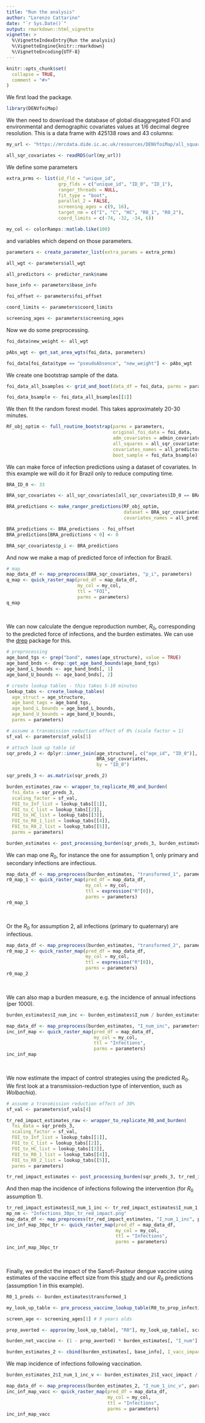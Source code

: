 ```yaml
---
title: "Run the analysis"
author: "Lorenzo Cattarino"
date: "`r Sys.Date()`"
output: rmarkdown::html_vignette
vignette: >
  %\VignetteIndexEntry{Run the analysis}
  %\VignetteEngine{knitr::rmarkdown}
  %\VignetteEncoding{UTF-8}
---
```


```r
knitr::opts_chunk$set(
  collapse = TRUE,
  comment = "#>"
)
```

We first load the package. 

```r
library(DENVfoiMap)
```

We then need to download the database of global disaggregated FOI and environmental and demographic covariates values at 1/6 decimal degree resolution. This is a data frame with 425138 rows and 43 columns:

```r
my_url <- "https://mrcdata.dide.ic.ac.uk/resources/DENVfoiMap/all_squares_env_var_0_1667_deg.rds"

all_sqr_covariates <- readRDS(url(my_url))
```

We define some parameters

```r
extra_prms <- list(id_fld = "unique_id",
                   grp_flds = c("unique_id", "ID_0", "ID_1"),
                   ranger_threads = NULL,
                   fit_type = "boot",
                   parallel_2 = FALSE,
                   screening_ages = c(9, 16),
                   target_nm = c("I", "C", "HC", "R0_1", "R0_2"),
                   coord_limits = c(-74, -32, -34, 6))

my_col <- colorRamps::matlab.like(100)
```

and variables which depend on those parameters.

```r
parameters <- create_parameter_list(extra_params = extra_prms)

all_wgt <- parameters$all_wgt

all_predictors <- predictor_rank$name

base_info <- parameters$base_info

foi_offset <- parameters$foi_offset

coord_limits <- parameters$coord_limits

screening_ages <- parameters$screening_ages
```

Now we do some preprocessing.

```r
foi_data$new_weight <- all_wgt

pAbs_wgt <- get_sat_area_wgts(foi_data, parameters)

foi_data[foi_data$type == "pseudoAbsence", "new_weight"] <- pAbs_wgt
```

We create one bootstrap sample of the data.

```r
foi_data_all_bsamples <- grid_and_boot(data_df = foi_data, parms = parameters)

foi_data_bsample <- foi_data_all_bsamples[[1]]
```

We then fit the random forest model. This takes approximately 20-30 minutes.

```r
RF_obj_optim <- full_routine_bootstrap(parms = parameters,
                                       original_foi_data = foi_data,
                                       adm_covariates = admin_covariates,
                                       all_squares = all_sqr_covariates,
                                       covariates_names = all_predictors,
                                       boot_sample = foi_data_bsample)
```

We can make force of infection predictions using a dataset of covariates. In this example we will do it for Brazil only to reduce computing time.

```r
BRA_ID_0 <- 33

BRA_sqr_covariates <- all_sqr_covariates[all_sqr_covariates$ID_0 == BRA_ID_0,]

BRA_predictions <- make_ranger_predictions(RF_obj_optim,
                                           dataset = BRA_sqr_covariates,
                                           covariates_names = all_predictors)

BRA_predictions <- BRA_predictions - foi_offset
BRA_predictions[BRA_predictions < 0] <- 0

BRA_sqr_covariates$p_i <- BRA_predictions
```

And now we make a map of predicted force of infection for Brazil.

```r
# map
map_data_df <- map_preprocess(BRA_sqr_covariates, "p_i", parameters)
q_map <- quick_raster_map(pred_df = map_data_df,
                          my_col = my_col,
                          ttl = "FOI",
                          parms = parameters)
q_map
```

<br>

We can now calculate the dengue reproduction number, $R_{0}$, corresponding to the predicted force of infections, and the burden estimates. We can use the [drep](https://github.com/mrc-ide/drep) package for this.

```r
# preprocessing
age_band_tgs <- grep("band", names(age_structure), value = TRUE)
age_band_bnds <- drep::get_age_band_bounds(age_band_tgs)
age_band_L_bounds <- age_band_bnds[, 1]
age_band_U_bounds <- age_band_bnds[, 2]

# create lookup tables - this takes 5-10 minutes
lookup_tabs <- create_lookup_tables(
  age_struct = age_structure,
  age_band_tags = age_band_tgs,
  age_band_L_bounds = age_band_L_bounds,
  age_band_U_bounds = age_band_U_bounds,
  parms = parameters)

# assume a transmission reduction effect of 0% (scale factor = 1)
sf_val <- parameters$sf_vals[1]

# attach look up table id
sqr_preds_2 <- dplyr::inner_join(age_structure[, c("age_id", "ID_0")],
                                 BRA_sqr_covariates,
                                 by = "ID_0")

sqr_preds_3 <- as.matrix(sqr_preds_2)

burden_estimates_raw <- wrapper_to_replicate_R0_and_burden(
  foi_data = sqr_preds_3,
  scaling_factor = sf_val,
  FOI_to_Inf_list = lookup_tabs[[1]],
  FOI_to_C_list = lookup_tabs[[2]],
  FOI_to_HC_list = lookup_tabs[[3]],
  FOI_to_R0_1_list = lookup_tabs[[4]],
  FOI_to_R0_2_list = lookup_tabs[[5]],
  parms = parameters)

burden_estimates <- post_processing_burden(sqr_preds_3, burden_estimates_raw, parameters)
```

We can map one $R_{0}$, for instance the one for assumption 1, only primary and secondary infections are infectious.

```r
map_data_df <- map_preprocess(burden_estimates, "transformed_1", parameters)
r0_map_1 <- quick_raster_map(pred_df = map_data_df,
                             my_col = my_col,
                             ttl = expression("R"[0]),
                             parms = parameters)
r0_map_1
```

<br>

Or the $R_{0}$ for assumption 2, all infections (primary to quaternary) are infectious.

```r
map_data_df <- map_preprocess(burden_estimates, "transformed_2", parameters)
r0_map_2 <- quick_raster_map(pred_df = map_data_df,
                             my_col = my_col,
                             ttl = expression("R"[0]),
                             parms = parameters)
r0_map_2
```

<br>

We can also map a burden measure, e.g. the incidence of annual infections (per 1000).

```r
burden_estimates$I_num_inc <- burden_estimates$I_num / burden_estimates$population * 1000

map_data_df <- map_preprocess(burden_estimates, "I_num_inc", parameters)
inc_inf_map <- quick_raster_map(pred_df = map_data_df,
                                my_col = my_col,
                                ttl = "Infections",
                                parms = parameters)
inc_inf_map
```

<br>

We now estimate the impact of control strategies using the predicted $R_{0}$. We first look at a transmission-reduction type of intervention, such as _Wolbachia_).

```r
# assume a transmission reduction effect of 30%
sf_val <- parameters$sf_vals[4]

tr_red_impact_estimates_raw <- wrapper_to_replicate_R0_and_burden(
  foi_data = sqr_preds_3,
  scaling_factor = sf_val,
  FOI_to_Inf_list = lookup_tabs[[1]],
  FOI_to_C_list = lookup_tabs[[2]],
  FOI_to_HC_list = lookup_tabs[[3]],
  FOI_to_R0_1_list = lookup_tabs[[4]],
  FOI_to_R0_2_list = lookup_tabs[[5]],
  parms = parameters)

tr_red_impact_estimates <- post_processing_burden(sqr_preds_3, tr_red_impact_estimates_raw, parameters)
```

And then map the incidence of infections following the intervention (for $R_{0}$ assumption 1).

```r
tr_red_impact_estimates$I_num_1_inc <- tr_red_impact_estimates$I_num_1 / tr_red_impact_estimates$population * 1000
mp_nm <- "Infections_30pc_tr_red_impact.png"
map_data_df <- map_preprocess(tr_red_impact_estimates, "I_num_1_inc", parameters)
inc_inf_map_30pc_tr <- quick_raster_map(pred_df = map_data_df,
                                        my_col = my_col,
                                        ttl = "Infections",
                                        parms = parameters)
inc_inf_map_30pc_tr
```

<br>

Finally, we predict the impact of the Sanofi-Pasteur dengue vaccine using estimates of the vaccine effect size from this [study](https://science.sciencemag.org/content/353/6303/1033) and our $R_{0}$ predictions (assumption 1 in this example).

```r
R0_1_preds <- burden_estimates$transformed_1

my_look_up_table <- pre_process_vaccine_lookup_table(R0_to_prop_infections_averted_lookup_1, R0_1_preds)

screen_age <- screening_ages[1] # 9 years olds

prop_averted <- approx(my_look_up_table[, "R0"], my_look_up_table[, screen_age], xout = R0_1_preds)$y

burden_net_vaccine <- (1 - prop_averted) * burden_estimates[, "I_num"]

burden_estimates_2 <- cbind(burden_estimates[, base_info], I_vacc_impact = burden_net_vaccine)
```

We map incidence of infections following vaccination.

```r
burden_estimates_2$I_num_1_inc_v <- burden_estimates_2$I_vacc_impact / burden_estimates_2$population * 1000

map_data_df <- map_preprocess(burden_estimates_2, "I_num_1_inc_v", parameters)
inc_inf_map_vacc <- quick_raster_map(pred_df = map_data_df,
                                     my_col = my_col,
                                     ttl = "Infections",
                                     parms = parameters)
inc_inf_map_vacc
```
